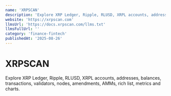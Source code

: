 ```yaml
---
name: 'XRPSCAN'
description: 'Explore XRP Ledger, Ripple, RLUSD, XRPL accounts, addresses, balances, transactions, validators, nodes, amendments, AMMs, rich list, metrics and charts.'
website: 'https://xrpscan.com'
llmsUrl: 'https://docs.xrpscan.com/llms.txt'
llmsFullUrl: ''
category: 'finance-fintech'
publishedAt: '2025-08-26'
---
```


# XRPSCAN

Explore XRP Ledger, Ripple, RLUSD, XRPL accounts, addresses, balances, transactions, validators, nodes, amendments, AMMs, rich list, metrics and charts.
